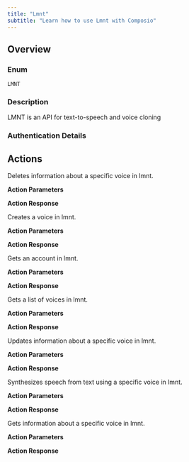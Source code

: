 ```yaml
---
title: "Lmnt"
subtitle: "Learn how to use Lmnt with Composio"
---
```



## Overview

### Enum
`LMNT`

### Description
LMNT is an API for text-to-speech and voice cloning

### Authentication Details

<Accordion title="API_KEY">
<ParamField path="api_key" type="string" required={true}>
</ParamField>

</Accordion>


## Actions

<AccordionGroup>
<Accordion title="LMNT_DELETE_VOICE_INFO">
Deletes information about a specific voice in lmnt.

**Action Parameters**

<ParamField path="id" type="string" required={true}>
</ParamField>


**Action Response**

<ParamField path="data" type="object">
</ParamField>

<ParamField path="successful" type="boolean">
</ParamField>

<ParamField path="error" type="">
</ParamField>

</Accordion>

<Accordion title="LMNT_CREATE_VOICE">
Creates a voice in lmnt.

**Action Parameters**

<ParamField path="name" type="string" required={true}>
</ParamField>

<ParamField path="enhance" type="boolean">
</ParamField>

<ParamField path="type" type="string" default="instant">
</ParamField>

<ParamField path="gender" type="string">
</ParamField>

<ParamField path="description" type="string">
</ParamField>

<ParamField path="files" type="object" required={true}>
</ParamField>


**Action Response**

<ParamField path="data" type="object">
</ParamField>

<ParamField path="successful" type="boolean">
</ParamField>

<ParamField path="error" type="">
</ParamField>

</Accordion>

<Accordion title="LMNT_GET_ACCOUNT">
Gets an account in lmnt.

**Action Parameters**



**Action Response**

<ParamField path="data" type="object">
</ParamField>

<ParamField path="successful" type="boolean">
</ParamField>

<ParamField path="error" type="">
</ParamField>

</Accordion>

<Accordion title="LMNT_GET_VOICES_LIST">
Gets a list of voices in lmnt.

**Action Parameters**

<ParamField path="starred" type="boolean">
</ParamField>

<ParamField path="owner" type="string" default="all">
</ParamField>


**Action Response**

<ParamField path="data" type="object">
</ParamField>

<ParamField path="successful" type="boolean">
</ParamField>

<ParamField path="error" type="">
</ParamField>

</Accordion>

<Accordion title="LMNT_UPDATE_VOICE">
Updates information about a specific voice in lmnt.

**Action Parameters**

<ParamField path="id" type="string" required={true}>
</ParamField>

<ParamField path="description" type="string">
</ParamField>

<ParamField path="gender" type="string">
</ParamField>

<ParamField path="name" type="string">
</ParamField>

<ParamField path="starred" type="boolean">
</ParamField>

<ParamField path="unfreeze" type="boolean">
</ParamField>


**Action Response**

<ParamField path="data" type="object">
</ParamField>

<ParamField path="successful" type="boolean">
</ParamField>

<ParamField path="error" type="">
</ParamField>

</Accordion>

<Accordion title="LMNT_SYNTHESIZE_SPEECH">
Synthesizes speech from text using a specific voice in lmnt.

**Action Parameters**

<ParamField path="voice" type="string" required={true}>
</ParamField>

<ParamField path="text" type="string" required={true}>
</ParamField>

<ParamField path="conversational" type="boolean">
</ParamField>


**Action Response**

<ParamField path="data" type="object">
</ParamField>

<ParamField path="successful" type="boolean">
</ParamField>

<ParamField path="error" type="">
</ParamField>

</Accordion>

<Accordion title="LMNT_GET_VOICE_INFO">
Gets information about a specific voice in lmnt.

**Action Parameters**

<ParamField path="id" type="string" required={true}>
</ParamField>


**Action Response**

<ParamField path="data" type="object">
</ParamField>

<ParamField path="successful" type="boolean">
</ParamField>

<ParamField path="error" type="">
</ParamField>

</Accordion>

</AccordionGroup>
